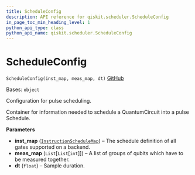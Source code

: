 ```yaml
---
title: ScheduleConfig
description: API reference for qiskit.scheduler.ScheduleConfig
in_page_toc_min_heading_level: 1
python_api_type: class
python_api_name: qiskit.scheduler.ScheduleConfig
---
```


# ScheduleConfig

<span id="qiskit.scheduler.ScheduleConfig" />

`ScheduleConfig(inst_map, meas_map, dt)` [GitHub](https://github.com/qiskit/qiskit/tree/stable/0.22/qiskit/scheduler/config.py "view source code")

Bases: `object`

Configuration for pulse scheduling.

Container for information needed to schedule a QuantumCircuit into a pulse Schedule.

**Parameters**

*   **inst\_map** ([`InstructionScheduleMap`](qiskit.pulse.InstructionScheduleMap "qiskit.pulse.instruction_schedule_map.InstructionScheduleMap")) – The schedule definition of all gates supported on a backend.
*   **meas\_map** (`List`\[`List`\[`int`]]) – A list of groups of qubits which have to be measured together.
*   **dt** (`float`) – Sample duration.

